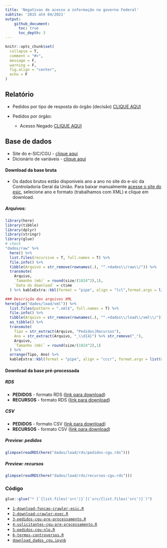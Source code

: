```yaml
---
title: 'Negativas de acesso a informação no governo Federal'
subtite: '2015 até 04/2021'
output:
    github_document:
      toc: true
      toc_depth: 3
---
```


```r
knitr::opts_chunk$set(
  collapse = T,
  comment = "#>",
  message = F,
  warning = F,
  fig.align = "center",
  echo = F
)
```

## Relatório

* Pedidos por tipo de resposta do órgão (decisão) [CLIQUE AQUI](https://transparencia-brasil.github.io/negativas-acesso-informacao-Executivo-federal-2021-1/1-pedidos-decisoes.html)

* Pedidos por órgão:
  * Acesso Negado [CLIQUE AQUI](https://transparencia-brasil.github.io/negativas-acesso-informacao-Executivo-federal-2021-1/2-pedidos-orgaos-acesso-negado.html)


## Base de dados

* Site do e-SIC/CGU - [clique aqui](http://www.consultaesic.cgu.gov.br/busca/_layouts/15/DownloadPedidos/DownloadDados.aspx)
* Dicionário de variáveis - [clique aqui](http://www.consultaesic.cgu.gov.br/arquivosRelatorios/PedidosRespostas/Dicionario-Dados-Exportacao.txt)

#### Download da base bruta

* Os dados brutos estão disponíveis ano a ano no site do e-sic da Controladoria Geral da União. Para baixar manualmente [acesse o site do esic](http://www.consultaesic.cgu.gov.br/busca/_layouts/15/DownloadPedidos/DownloadDados.aspx), selecione ano e formato (trabalhamos com XML) e clique em download.  

##### Arquivos:

```r
library(here)
library(tibble)
library(dplyr)
library(stringr)
library(glue)
# check
"dados/raw" %>% 
  here() %>% 
  list.files(recursive = T, full.names = T) %>% 
  file.info() %>% 
  tibble(Arquivo = str_remove(rownames(.), "^.+dados\\/raw\\/")) %>%  
  transmute(
    Arquivo, 
    `Tamanho (mb)` = round(size/(1024^2),1),
    `Data do download` = ctime
  ) %>% kableExtra::kbl(format = "pipe", align = "lcl",format.args = list(decimal.mark = ","))
```

```r
### Descrição dos arquivos XML
here(glue("dados/load/xml")) %>% 
  list.files(pattern = ".xml$", full.names = T) %>% 
  file.info() %>% 
  tibble(Arquivo = str_remove(rownames(.), "^.+dados\\/load\\/xml\\/")) %>%  
  as_tibble() %>% 
  transmute(
    Tipo = str_extract(Arquivo, "Pedidos|Recursos"),
    Ano = str_extract(Arquivo, "_\\d{4}") %>% str_remove("_"),
    Arquivo, 
    `Tamanho (mb)` = round(size/(1024^2),1)
  ) %>%
  arrange(Tipo, Ano) %>% 
  kableExtra::kbl(format = "pipe", align = "cccr", format.args = list(decimal.mark = ","))
```

#### Download da base pré-processada

##### RDS

* **PEDIDOS** - formato RDS ([link para download](https://drive.google.com/file/d/1TKnHS2YLZW6BC9ubKqvvoTG9Dg1vVyOO/view?usp=sharing))
* **RECURSOS** - formato RDS ([link para download](https://drive.google.com/file/d/17Kh-jtamT-Q-nBZExwHXQjj3L1kDgmZJ/view?usp=sharing))

##### CSV

* **PEDIDOS** - formato CSV ([link para download](https://drive.google.com/file/d/1R8_M5AVYJfS_8jYFP9NVuVfFtJQrbtlb/view?usp=sharing))
* **RECURSOS** - formato CSV ([link para download](https://drive.google.com/file/d/1ZyMi4AFHq32WayrXPc0wrsgMcv3dG7tp/view?usp=sharing))

##### Preview: pedidos 
```r
glimpse(readRDS(here("dados/load/rds/pedidos-cgu.rds")))
```

##### Preview: recursos
```r
glimpse(readRDS(here("dados/load/rds/recursos-cgu.rds")))
```

### Código

```r
glue::glue("* [`{list.files('src')}`](`src/{list.files('src')}`)")
```

* [`1-download-funcao-crawler-esic.R`](`src/1-download-funcao-crawler-esic.R`)
* [`2-download-crawler-exec.R`](`src/2-download-crawler-exec.R`)
* [`3-pedidos-cgu-pre-processamento.R`](`src/3-pedidos-cgu-pre-processamento.R`)
* [`4-solicitantes-cgu-pre-processamento.R`](`src/4-solicitantes-cgu-pre-processamento.R`)
* [`5-pedidos-cgu-nlp.R`](`src/5-pedidos-cgu-nlp.R`)
* [`6-termos-controversos.R`](`src/6-termos-controversos.R`)
* [`download_dados_cgu.ipynb`](`src/download_dados_cgu.ipynb`)